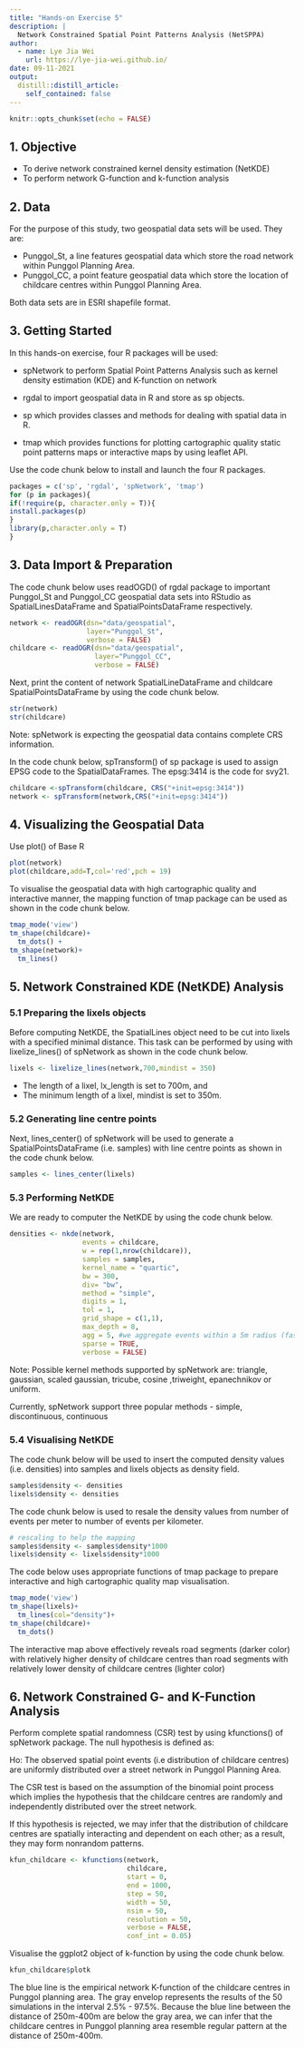 ```yaml
---
title: "Hands-on Exercise 5"
description: |
  Network Constrained Spatial Point Patterns Analysis (NetSPPA)
author:
  - name: Lye Jia Wei
    url: https://lye-jia-wei.github.io/
date: 09-11-2021
output:
  distill::distill_article:
    self_contained: false
---
```



```r
knitr::opts_chunk$set(echo = FALSE)
```

## 1. Objective 

- To derive network constrained kernel density estimation (NetKDE)
- To perform network G-function and k-function analysis

## 2. Data 

For the purpose of this study, two geospatial data sets will be used. They are:

- Punggol_St, a line features geospatial data which store the road network within Punggol Planning Area.
- Punggol_CC, a point feature geospatial data which store the location of childcare centres within Punggol Planning Area.

Both data sets are in ESRI shapefile format.

## 3. Getting Started

In this hands-on exercise, four R packages will be used:

- spNetwork to perform Spatial Point Patterns Analysis such as kernel density estimation (KDE) and K-function on network

- rgdal to import geospatial data in R and store as sp objects.

- sp which provides classes and methods for dealing with spatial data in R.

- tmap which provides functions for plotting cartographic quality static point patterns maps or interactive maps by using leaflet API.

Use the code chunk below to install and launch the four R packages.

```r
packages = c('sp', 'rgdal', 'spNetwork', 'tmap')
for (p in packages){
if(!require(p, character.only = T)){
install.packages(p)
}
library(p,character.only = T)
}
```

## 3. Data Import & Preparation

The code chunk below uses readOGD() of rgdal package to important 
Punggol_St and Punggol_CC geospatial data sets into RStudio as 
SpatialLinesDataFrame and SpatialPointsDataFrame respectively.

```r
network <- readOGR(dsn="data/geospatial", 
                   layer="Punggol_St",
                   verbose = FALSE)
childcare <- readOGR(dsn="data/geospatial",
                     layer="Punggol_CC",
                     verbose = FALSE)
```


Next, print the content of network SpatialLineDataFrame and childcare 
SpatialPointsDataFrame by using the code chunk below.

```r
str(network)
str(childcare)
```

Note:  spNetwork is expecting the geospatial data contains complete CRS information.

In the code chunk below, spTransform() of sp package is used to assign EPSG code to the SpatialDataFrames. The epsg:3414 is the code for svy21.

```r
childcare <-spTransform(childcare, CRS("+init=epsg:3414"))
network <- spTransform(network,CRS("+init=epsg:3414"))
```

## 4. Visualizing the Geospatial Data

Use plot() of Base R

```r
plot(network)
plot(childcare,add=T,col='red',pch = 19)
```


To visualise the geospatial data with high cartographic quality and interactive manner, 
the mapping function of tmap package can be used as shown in the code chunk below.

```r
tmap_mode('view')
tm_shape(childcare)+
  tm_dots() +
tm_shape(network)+
  tm_lines()
```


## 5. Network Constrained KDE (NetKDE) Analysis


### 5.1 Preparing the lixels objects

Before computing NetKDE, the SpatialLines object need to be cut into lixels with a specified minimal distance. This task can be performed by using with lixelize_lines() of spNetwork as shown in the code chunk below.

```r
lixels <- lixelize_lines(network,700,mindist = 350)
```

- The length of a lixel, lx_length is set to 700m, and
- The minimum length of a lixel, mindist is set to 350m.

### 5.2 Generating line centre points

Next, lines_center() of spNetwork will be used to generate a SpatialPointsDataFrame (i.e. samples) with line centre points as shown in the code chunk below.

```r
samples <- lines_center(lixels)
```



### 5.3 Performing NetKDE

We are ready to computer the NetKDE by using the code chunk below.

```r
densities <- nkde(network, 
                  events = childcare,
                  w = rep(1,nrow(childcare)),
                  samples = samples,
                  kernel_name = "quartic",
                  bw = 300, 
                  div= "bw", 
                  method = "simple", 
                  digits = 1, 
                  tol = 1,
                  grid_shape = c(1,1), 
                  max_depth = 8,
                  agg = 5, #we aggregate events within a 5m radius (faster calculation)
                  sparse = TRUE,
                  verbose = FALSE)
```

Note: Possible kernel methods supported by spNetwork are: triangle, gaussian, scaled gaussian, tricube, cosine ,triweight, epanechnikov or uniform.
 
Currently, spNetwork support three popular methods - simple, discontinuous, continuous 

### 5.4 Visualising NetKDE

The code chunk below will be used to insert the computed density values (i.e. densities) into samples and lixels objects as density field.

```r
samples$density <- densities
lixels$density <- densities
```

The code chunk below is used to resale the density values from number of events per meter to number of events per kilometer.

```r
# rescaling to help the mapping
samples$density <- samples$density*1000
lixels$density <- lixels$density*1000
```

The code below uses appropriate functions of tmap package to prepare interactive and high cartographic quality map visualisation.

```r

tmap_mode('view')
tm_shape(lixels)+
  tm_lines(col="density")+
tm_shape(childcare)+
  tm_dots()
```

The interactive map above effectively reveals road segments (darker color) with relatively higher density of childcare centres than road segments with relatively lower density of childcare centres (lighter color)

## 6. Network Constrained G- and K-Function Analysis

Perform complete spatial randomness (CSR) test by using kfunctions() of spNetwork package. The null hypothesis is defined as:

Ho: The observed spatial point events (i.e distribution of childcare centres) are uniformly distributed over a street network in Punggol Planning Area.

The CSR test is based on the assumption of the binomial point process which implies the hypothesis that the childcare centres are randomly and independently distributed over the street network.

If this hypothesis is rejected, we may infer that the distribution of childcare centres are spatially interacting and dependent on each other; as a result, they may form nonrandom patterns.

```r
kfun_childcare <- kfunctions(network, 
                             childcare,
                             start = 0, 
                             end = 1000, 
                             step = 50, 
                             width = 50, 
                             nsim = 50, 
                             resolution = 50,
                             verbose = FALSE, 
                             conf_int = 0.05)
```


Visualise the ggplot2 object of k-function by using the code chunk below.

```r
kfun_childcare$plotk
```

The blue line is the empirical network K-function of the childcare centres in Punggol planning area. The gray envelop represents the results of the 50 simulations in the interval 2.5% - 97.5%. Because the blue line between the distance of 250m-400m are below the gray area, we can infer that the childcare centres in Punggol planning area resemble regular pattern at the distance of 250m-400m.